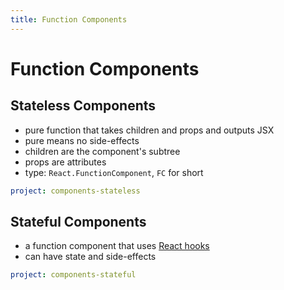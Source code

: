 ```yaml
---
title: Function Components
---
```


# Function Components

## Stateless Components

- pure function that takes children and props and outputs JSX
- pure means no side-effects
- children are the component's subtree
- props are attributes
- type: `React.FunctionComponent`, `FC` for short

```yaml {example}
project: components-stateless
```

## Stateful Components

- a function component that uses [React hooks](https://reactjs.org/docs/hooks-reference.html)
- can have state and side-effects

```yaml {example}
project: components-stateful
```
